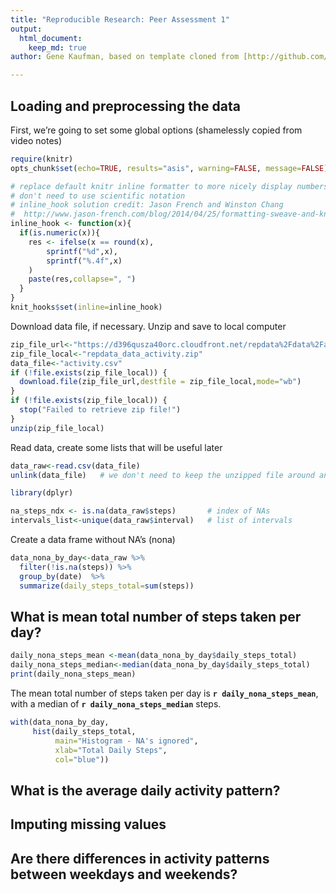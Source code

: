 ```yaml
---
title: "Reproducible Research: Peer Assessment 1"
output: 
  html_document:
    keep_md: true
author: Gene Kaufman, based on template cloned from [http://github.com/rdpeng/RepData_PeerAssessment1](http://github.com/rdpeng/RepData_PeerAssessment1)

---
```

## Loading and preprocessing the data
First, we're going to set some global options (shamelessly copied from video notes)
```r
require(knitr)
opts_chunk$set(echo=TRUE, results="asis", warning=FALSE, message=FALSE)

# replace default knitr inline formatter to more nicely display numbers that
# don't need to use scientific notation
# inline_hook solution credit: Jason French and Winston Chang
#  http://www.jason-french.com/blog/2014/04/25/formatting-sweave-and-knitr-output-for-2-digits/
inline_hook <- function(x){
  if(is.numeric(x)){
    res <- ifelse(x == round(x),
        sprintf("%d",x),
        sprintf("%.4f",x)
    )
    paste(res,collapse=", ")
  }
}
knit_hooks$set(inline=inline_hook)
```

Download data file, if necessary. Unzip and save to local computer
```r
zip_file_url<-"https://d396qusza40orc.cloudfront.net/repdata%2Fdata%2Factivity.zip"
zip_file_local<-"repdata_data_activity.zip"
data_file<-"activity.csv"
if (!file.exists(zip_file_local)) {
  download.file(zip_file_url,destfile = zip_file_local,mode="wb")
}
if (!file.exists(zip_file_local)) {
  stop("Failed to retrieve zip file!")
}
unzip(zip_file_local)
```

Read data, create some lists that will be useful later
```r
data_raw<-read.csv(data_file)
unlink(data_file)	# we don't need to keep the unzipped file around any longer

library(dplyr)

na_steps_ndx <- is.na(data_raw$steps)		# index of NAs
intervals_list<-unique(data_raw$interval)	# list of intervals
```

Create a data frame without NA's (nona)
```r
data_nona_by_day<-data_raw %>%
  filter(!is.na(steps)) %>%
  group_by(date)  %>%
  summarize(daily_steps_total=sum(steps))
```

## What is mean total number of steps taken per day?
```r
daily_nona_steps_mean <-mean(data_nona_by_day$daily_steps_total)
daily_nona_steps_median<-median(data_nona_by_day$daily_steps_total)
print(daily_nona_steps_mean)
```
The mean total number of steps taken per day is **`r daily_nona_steps_mean`**, with a median of **`r daily_nona_steps_median`** steps.
```r
with(data_nona_by_day,
     hist(daily_steps_total,
          main="Histogram - NA's ignored",
          xlab="Total Daily Steps",
          col="blue"))
```
          
## What is the average daily activity pattern?



## Imputing missing values



## Are there differences in activity patterns between weekdays and weekends?
